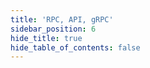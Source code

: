 ```yaml
---
title: 'RPC, API, gRPC'
sidebar_position: 6
hide_title: true
hide_table_of_contents: false
---
```



<PageTitle
  iconUrl="img/osmosis-icon.svg"
  title="Osmosis Public Endpoints"
  chainId="osmosis-1"
  version="v29.0.0"
/>

<Endpoints
  api="https://osmosis-api.noders.services"
  rpc="https://osmosis-rpc.noders.services"
  grpc="https://osmosis-grpc.noders.services:443"
  jsonRpc=""
/>
